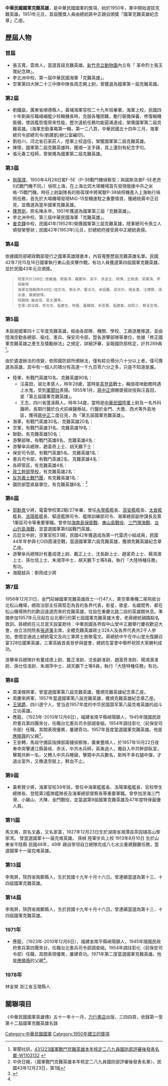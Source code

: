 {{multiple issues|
{{expand|time=2015-06-04T23:13:57+00:00}}
{{prose|time=2015-06-04T23:13:57+00:00}}
{{refimprove|time=2015-06-04T23:13:57+00:00}}
}}
'''中華民國國軍克難英雄'''，是中華民國國軍的獎項，始於1950年，軍中開始選拔克難英雄。1951年元旦，首屆獲獎人員由總統蔣中正親自頒獎「國軍克難英雄紀念章」乙座。

==歷屆人物==
=== 首屆 ===
*張玉寬，雲南人，當選首屆克難英雄。[[新竹市立動物園|新竹市立動物園]]內立有「 革命烈士張玉寬紀念碑」。
*李北洲中校，第一屆中華民國海軍「克難英雄」。
*空軍第四大隊二十三中隊中隊長周志開上尉，曾獲選為國軍第一屆克難英雄。
=== 第2屆 ===
*劉鐵燊，廣東省順德縣人，黃埔海軍官校二十九年班畢業，海軍上校，民國四十年劉員任職峨嵋艦少校輪機長時，克服各種困難，勵行裝備保養，修復輪機裝備，使該艦恢復原來性能，歷次遠航任務均能圓滿達成，榮膺國軍第二屆克難英雄。(海軍忠勤事略第一輯，第一二八頁，中華民國五十四年三月，海軍總司令部總司令(劉廣凱)辦公室編印)。
*劉伯川，河北省石家莊人，陸軍上校退伍，榮獲國軍第二屆克難英雄。
*陳懷，國軍第二屆克難英雄時，獲頒一支手錶，其上還刻有紀念字句。
*張元春工程師，曾榮膺為國軍第二屆克難英雄。

=== 第3屆 ===
*[[剛葆璞|剛葆璞]]，1950年4月28日駕F-5E（P-38戰鬥機偵察型；與諾斯洛普F-5E老虎Ⅱ式戰鬥機不同。）偵照上海，在上海北郊大場機場首先發現俄援中共之米格-15戰鬥機。時任上尉副隊長的剛葆璞中將駕駛P-38偵照機進入上海執行偵照任務，首先於大場機場發現MiG-15型機進駐之重要情資，獲總統蔣中正召見，並膺選為當年國軍克難英雄。
*[[陳慧劍|陳慧劍]]，原名陳永年，1951年獲選為國軍第三屆「克難英雄」。
*李北洲中校，第三屆中華民國海軍「克難英雄」。
*[[姜克鐸|姜克鐸]]中校，民國41年(1952年)榮膺國軍第三屆克難英雄，陸軍總司令孫立人頒發榮譽狀；民國42年(1953年)元旦，於總統府接受蔣中正總統表揚。

=== 第4屆 ===
依據國防部總政戰部發行之國軍英雄譜書本，內容蒐整歷屆克難英雄名單。民國42年7月15及16日國軍執行東山島突擊作戰，有功人員獲選第四屆國軍克難英雄，並於民國43年元旦頒獎。
<blockquote>
 陸軍共計100位:唐義雄、劉基清、羅慶祥、高平、孫金生、胡博、王根連、梁廣鴻、李保敏等
 海軍及陸戰隊共49位:桂宗炎、蔡永洪、雷太元、卓祖馨、梁天价、楊金喜、汪傳賢、湯永康、葉揭掀等。
 陸戰隊:屠由信、易文瀾等。
 空軍:郭汝霖、李文忠、張慶生、林壽、羅輔傑、余恩蜀、張建業、田熙三、蔡采生等。
</blockquote>

=== 第5屆 ===
本屆是國軍四十三年度克難英雄，經由各部隊、機關、學校、工廠逐層推選，並由陸海空勤各總部、衛戍、憲兵、保安司令部，暨各游擊部隊等單位，依據「修正國軍克難英雄之產生及獎勵辦法」之規定，詳細評審，呈報國防部核定，計共289員<ref>軍聞社訊，[http://www.web66.com.tw/CW1103/431223%E5%9C%8B%E8%BB%8D%E6%88%B0%E9%AC%A5%E5%85%8B%E9%9B%A3%E8%8B%B1%E9%9B%84%E6%9C%AC%E5%B9%B4%E6%A0%B8%E5%AE%9A%E4%BA%8C%E5%85%AB%E4%B9%9D%E5%93%A1%E5%9C%8B%E9%98%B2%E9%83%A8%E8%A9%95%E5%AF%A9%E5%BE%8C%E7%99%BC%E8%A1%A8%E5%90%8D%E5%96%AE-W1103132.html 431223國軍戰鬥克難英雄本年核定二八九員國防部評審後發表名單-W1103132] {{Wayback|url=http://www.web66.com.tw/CW1103/431223%E5%9C%8B%E8%BB%8D%E6%88%B0%E9%AC%A5%E5%85%8B%E9%9B%A3%E8%8B%B1%E9%9B%84%E6%9C%AC%E5%B9%B4%E6%A0%B8%E5%AE%9A%E4%BA%8C%E5%85%AB%E4%B9%9D%E5%93%A1%E5%9C%8B%E9%98%B2%E9%83%A8%E8%A9%95%E5%AF%A9%E5%BE%8C%E7%99%BC%E8%A1%A8%E5%90%8D%E5%96%AE-W1103132.html |date=20150605001940 }}</ref>。

由於遴選辦法的改變，依照國防部所頒辦法，僅有綜合積分六十分以上者，僅可膺選為英雄，其中有一個人的積分有高達一千九百零六分之多，只是不知道是誰。
*陸軍，有戰鬥英雄10名、克難英雄90名：
**汪喜田，湖北孝感人，時年28歲，當時是[[高登島|高登島]]戰士，輪值夜哨勤務時遇上水鬼，受到[[軍聞社|軍聞社]]表揚。1955年1月，[[蔣中正|蔣中正]]頒賜褒揚狀授與汪喜田，是「第五屆國軍克難英雄」。
**王志，四川省蓬溪縣人，時年34歲，當時是[[中華民國陸軍|中華民國陸軍]]上尉及一名外科醫師，長期行醫於白犬前線醫療站，行醫於金門、大擔、西犬等外島地區，獲得[[蔣中正|蔣中正]]二度召見，為「第五屆國軍克難英雄」。
*海軍，有戰鬥英雄30名、克難英雄20名：
*空軍，有戰鬥英雄31名、克難英雄19名：
*聯勤，有克難英雄50名：
*游擊部隊，有戰鬥英雄8名、克難英雄4名：
*游擊傘兵總隊，趙富奇上士、胡天鵬下士：
*保安司令部，有戰鬥英雄5名、克難英雄1名：
*憲兵司令部，有戰鬥英雄2名、克難英雄4名：
*各師管區，有克難英雄4名：
*[[政工幹部學校|政工幹部學校]]，有克難英雄2名：
*[[反共義士戰鬥團|反共義士戰鬥團]]，有克難英雄1名：
*國防部暨直屬單位，有克難英雄6名：<ref>中央日報，〈國軍戰鬥克難英雄本年核定二八九員國防部評審後發表名單〉，民國43年12月23日，第1版</ref>

=== 第6屆 ===
*[[郭勳景|郭勳景]]少將，電雷學校第2期/27年畢，曾任[[永寧艦|永寧艦]]艦長、[[高安艦|高安艦]]艦長、[[太倉艦|太倉艦]]艦長、[[洛陽艦|洛陽艦]]艦長、驅逐艦隊司令、艦隊訓練部司令、海軍總部副參謀長及第1軍區司令等重要軍職。曾參加[[海南島保衛戰|海南島保衛戰]]、[[東山島戰役|東山島戰役]]、[[三門灣海戰|三門灣海戰]]、[[台山列島海戰|台山列島海戰]]，並當選國軍第6屆戰鬥英雄。
*吕廷文中尉，空軍官校31期，民國42年獲選成為第一代雷虎小組成員，民國44年年参與七O四霞浦空戰，當選國軍第六屆克難英雄，獲頒克難英雄紀念章乙座。
*游擊傘兵總隊計有董成德上尉、戴正上士、沈長齡上士、趙富奇上士、楊鴻濱上士、孫仕信上士、朱湘萍中士、胡天鵬下士等8員，執行「大陸特種任務」有功。
*海龍蛙兵：劉雨成少將

=== 第7屆 ===
1956年12月31日，金門前線國軍克難英雄政士一行47人，乘空軍專機二架飛抵台北松山機場，總政治部主任蔣堅忍為首的各界代表，影星、歌星、名媛閨秀、都在松山機場熱烈的歡迎遠道而來的克難英雄，往設在重慶北路二段的英雄館休息。準備參加1957年元旦起在台北舉行的第七屆國軍克難英雄大會，老蔣總統親臨點名致訓。蔣總統在元旦當天設宴款待：中華民國各界假中山堂中正廳舉行慶祝歡迎大會，由立法院院長[[張道藩|張道藩]]主席，全體克難英雄政士328人及各界代表共2千人參加。會間並通過上總統電文及向三軍將士致敬電文。蔣總統中午在中山堂光復廳召宴328位國軍英雄，三軍高級首長皆參與盛會，總統在宴會中舉杯祝賀大家勝利成功。

游擊傘兵總隊計有董成德上尉、戴正准尉、沈長齡准尉、趙富奇准尉、楊鴻濱准尉、孫仕信准尉、朱湘萍中士、胡天鵬下士等8員，執行「大陸特種任務」有功。

=== 第8屆 ===
*周漢傑將軍，曾當選國軍第八屆克難英雄，獲頒克難英雄紀念章乙座。
*周慶來將軍，1957年當選國軍第八屆克難英雄，獲頒克難英雄紀念章乙座。
*[[王锡爵|王锡爵]]，四川遂宁人，曾当选1957年度的中华民国国军第八届克难英雄的战斗立功英雄。
*應龍，（1923年-2010年12月6日），福建省南平縣峽陽鎮人，1945年隨國民政府憲兵第四團來台，任職台北憲兵司令部調查組。1954年調往彰化（前保安司令部）任職，其間表現優異，屢建奇功。1957年首度當選國軍克難英雄。他是[[應曉薇|應曉薇]]的父親<ref name="#1">{{Cite web |url=http://hanreporter.blogspot.tw/2010/12/blog-post_9718.html |title=存档副本 |accessdate=2015-06-06 |archive-date=2016-12-26 |archive-url=https://web.archive.org/web/20161226085513/http://hanreporter.blogspot.tw/2010/12/blog-post_9718.html |dead-url=no }}</ref>。
*王安轉，馬祖守備區指揮部兩棲偵察隊，廣東豐順人，於1957年10月22日夜奉命突擊連江縣黃岐、赤沃，中共水兵師，英勇過人，獨自入中共幹部臥室，擊斃共幹一名，又轉入中共兵睡寢，擊斃中共兵數名，斯時不幸右腿中彈，才退出室外，又撤退至艇上，鮮血不止。

=== 第9屆 ===
*黃希賢少將，海軍官校39年班，曾任中海軍艦艦長、洛陽軍艦艦長、官校學生總隊長、登陸第2艦隊艦隊長及海軍總部督察長等重要軍職。曾參加浙海三門灣、小雞山、大陳、金門戰役，並當選第9屆國軍克難英雄及47年度特保最優人員。

=== 第11屆 ===
馬文興，原名文鑫，又名家富，1927年12月23日生於湖南省湘潭县茶园铺高山黎家湾。 曾當選國軍十一届克难英雄。
孫楨 陸軍步兵上校 1913年8月10日 生於山東省平陰縣 民國48年，49年 親自带领自立總隊完成八七水災重建艱難任務，當選國軍十一届克难英雄。

=== 第13屆 ===
李南屏，陝西省南鄭縣人，生於民國十九年十月十六日。曾連續當選為第十三、十四屆國軍克難英雄。
=== 第14屆 ===
李南屏，陝西省南鄭縣人，生於民國十九年十月十六日。曾連續當選為第十三、十四屆國軍克難英雄。

=== 1971年 ===
*應龍，（1923年-2010年12月6日），福建省南平縣峽陽鎮人，1945年隨國民政府憲兵第四團來台，任職台北憲兵司令部調查組。1954年調往彰化（前保安司令部）任職，其間表現優異，屢建奇功。1971年第二度當選國軍克難英雄。他是[[應曉薇|應曉薇]]的父親<ref name="#1"/>。
=== 1978年 ===
林金榮 浙江省玉環縣人

==關聯項目==
{{reflist}}
《中華民國國軍英雄傳》五十一年十一月，[[力行書店|力行書店]]出版，三四四頁，收錄第一至第十二屆國軍克難英雄名錄

[[Category:中華民國國軍|Category:中華民國國軍]]
[[Category:1950年建立的獎項|Category:1950年建立的獎項]]